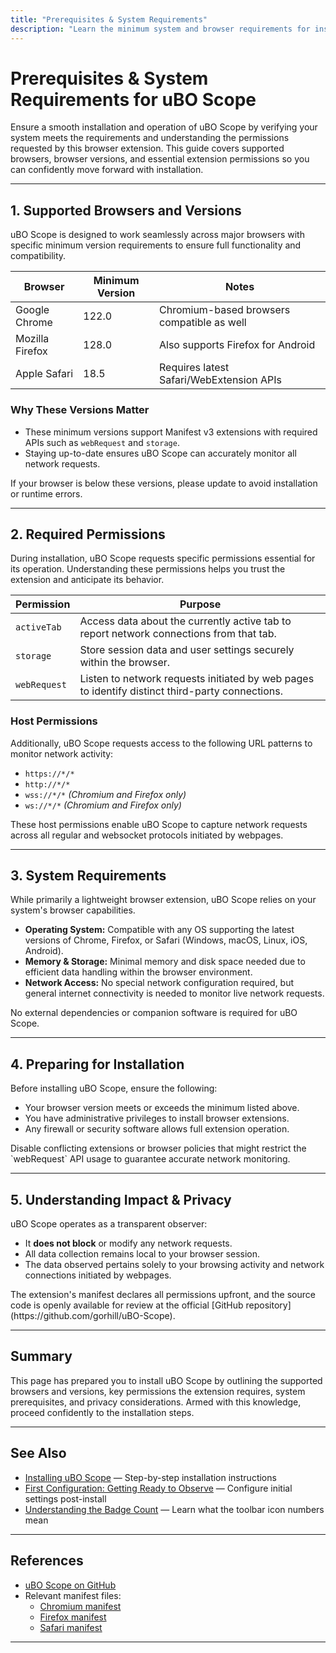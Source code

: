 ```yaml
---
title: "Prerequisites & System Requirements"
description: "Learn the minimum system and browser requirements for installing uBO Scope. This page explains supported browsers (Chrome, Firefox, Safari), necessary browser versions, and any permissions the extension will request, ensuring you are ready to install without surprises."
---
```


# Prerequisites & System Requirements for uBO Scope

Ensure a smooth installation and operation of uBO Scope by verifying your system meets the requirements and understanding the permissions requested by this browser extension. This guide covers supported browsers, browser versions, and essential extension permissions so you can confidently move forward with installation.

---

## 1. Supported Browsers and Versions

uBO Scope is designed to work seamlessly across major browsers with specific minimum version requirements to ensure full functionality and compatibility.

| Browser       | Minimum Version | Notes                                      |
|---------------|-----------------|--------------------------------------------|
| Google Chrome | 122.0           | Chromium-based browsers compatible as well |
| Mozilla Firefox | 128.0          | Also supports Firefox for Android           |
| Apple Safari  | 18.5            | Requires latest Safari/WebExtension APIs   |


### Why These Versions Matter
- These minimum versions support Manifest v3 extensions with required APIs such as `webRequest` and `storage`.
- Staying up-to-date ensures uBO Scope can accurately monitor all network requests.

<Tip>
If your browser is below these versions, please update to avoid installation or runtime errors.
</Tip>

---

## 2. Required Permissions

During installation, uBO Scope requests specific permissions essential for its operation. Understanding these permissions helps you trust the extension and anticipate its behavior.

| Permission   | Purpose                                 |
|--------------|-----------------------------------------|
| `activeTab`  | Access data about the currently active tab to report network connections from that tab.
| `storage`    | Store session data and user settings securely within the browser.
| `webRequest` | Listen to network requests initiated by web pages to identify distinct third-party connections.


### Host Permissions

Additionally, uBO Scope requests access to the following URL patterns to monitor network activity:

- `https://*/*`
- `http://*/*`
- `wss://*/*` *(Chromium and Firefox only)*
- `ws://*/*` *(Chromium and Firefox only)*

<Tip>
These host permissions enable uBO Scope to capture network requests across all regular and websocket protocols initiated by webpages.
</Tip>

---

## 3. System Requirements

While primarily a lightweight browser extension, uBO Scope relies on your system's browser capabilities.

- **Operating System:** Compatible with any OS supporting the latest versions of Chrome, Firefox, or Safari (Windows, macOS, Linux, iOS, Android).
- **Memory & Storage:** Minimal memory and disk space needed due to efficient data handling within the browser environment.
- **Network Access:** No special network configuration required, but general internet connectivity is needed to monitor live network requests.

<Note>
No external dependencies or companion software is required for uBO Scope.
</Note>

---

## 4. Preparing for Installation

Before installing uBO Scope, ensure the following:

- Your browser version meets or exceeds the minimum listed above.
- You have administrative privileges to install browser extensions.
- Any firewall or security software allows full extension operation.

<Tip>
Disable conflicting extensions or browser policies that might restrict the `webRequest` API usage to guarantee accurate network monitoring.
</Tip>

---

## 5. Understanding Impact & Privacy

uBO Scope operates as a transparent observer:

- It **does not block** or modify any network requests.
- All data collection remains local to your browser session.
- The data observed pertains solely to your browsing activity and network connections initiated by webpages.

<Info>
The extension's manifest declares all permissions upfront, and the source code is openly available for review at the official [GitHub repository](https://github.com/gorhill/uBO-Scope).
</Info>

---

## Summary
This page has prepared you to install uBO Scope by outlining the supported browsers and versions, key permissions the extension requires, system prerequisites, and privacy considerations. Armed with this knowledge, proceed confidently to the installation steps.

---

## See Also
- [Installing uBO Scope](../installing-ubo-scope) — Step-by-step installation instructions
- [First Configuration: Getting Ready to Observe](../first-configuration) — Configure initial settings post-install
- [Understanding the Badge Count](../../guides/using-ubo-scope/interpreting-badge) — Learn what the toolbar icon numbers mean

---

## References
- [uBO Scope on GitHub](https://github.com/gorhill/uBO-Scope)
- Relevant manifest files:
  - [Chromium manifest](../../../platform/chromium/manifest.json)
  - [Firefox manifest](../../../platform/firefox/manifest.json)
  - [Safari manifest](../../../platform/safari/manifest.json)

---